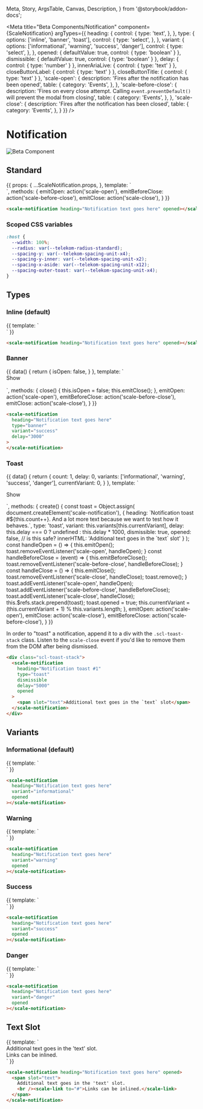   Meta,
  Story,
  ArgsTable,
  Canvas,
  Description,
} from '@storybook/addon-docs';

<Meta
  title="Beta Components/Notification"
  component={ScaleNotification}
  argTypes={{
    heading: {
      control: {
        type: 'text',
      },
    },
    type: {
      options: ['inline', 'banner', 'toast'],
      control: {
        type: 'select',
      },
    },
    variant: {
      options: ['informational', 'warning', 'success', 'danger'],
      control: {
        type: 'select',
      },
    },
    opened: {
      defaultValue: true,
      control: {
        type: 'boolean'
      }
    },
    dismissible: {
      defaultValue: true,
      control: {
        type: 'boolean'
      }
    },
    delay: {
      control: {
        type: 'number'
      }
    },
    innerAriaLive: {
      control: {
        type: 'text'
      }
    },
    closeButtonLabel: {
      control: {
        type: 'text'
      }
    },
    closeButtonTitle: {
      control: {
        type: 'text'
      }
    },
    'scale-open': {
      description: 'Fires after the notification has been opened',
      table: {
        category: 'Events',
      },
    },
    'scale-before-close': {
      description: 'Fires on every close attempt. Calling `event.preventDefault()` will prevent the modal from closing',
      table: {
        category: 'Events',
      },
    },
    'scale-close': {
      description: 'Fires after the notification has been closed',
      table: {
        category: 'Events',
      },
    }
  }}
/>

<div
  style={{
    display: 'inline-flex',
    alignItems: 'center',
    justifyContent: 'space-between',
    width: '100%',
  }}
>
  <h1>Notification</h1>
  <img src="assets/beta.png" alt="Beta Component" />
</div>

## Standard

<Canvas withSource="none">
  <Story
    name="Standard"
    args={{
      heading: 'Notification heading goes here'
    }}
  >
    {{
      props: {
        ...ScaleNotification.props,
      },
      template: `
        <div>
          <scale-notification
            :heading="heading"
            :type="type"
            :variant="variant"
            :opened="opened"
            :dismissible="dismissible"
            :delay="delay"
            :inner-aria-live="innerAriaLive"
            :close-button-label="closeButtonLabel"
            :close-button-title="closeButtonTitle"
            @scale-open="emitOpen"
            @scale-before-close="emitBeforeClose"
            @scale-close="emitClose"
          ></scale-notification>
        </div>
      `,
      methods: {
        emitOpen: action('scale-open'),
        emitBeforeClose: action('scale-before-close'),
        emitClose: action('scale-close'),
      }
    }}
  </Story>
</Canvas>

<ArgsTable story="Standard" />

```html
<scale-notification heading="Notification text goes here" opened></scale-notification>
```

### Scoped CSS variables

```css
:host {
  --width: 100%;
  --radius: var(--telekom-radius-standard);
  --spacing-y: var(--telekom-spacing-unit-x4);
  --spacing-y-inner: var(--telekom-spacing-unit-x2);
  --spacing-x-aside: var(--telekom-spacing-unit-x12);
  --spacing-outer-toast: var(--telekom-spacing-unit-x4);
}
```

## Types

### Inline (default)

<Canvas withSource="none">
  <Story name="Inline">
    {{
      template: `
        <div>
          <scale-notification
            heading="Notification heading goes here"
            opened
          ></scale-notification>
        </div>
      `
    }}
  </Story>
</Canvas>

```html
<scale-notification heading="Notification text goes here" opened></scale-notification>
```

### Banner

<Canvas withSource="none">
  <Story name="Banner">
    {{
      data() {
        return {
          isOpen: false,
        }
      },
      template: `
        <div>
          <scale-button variant="secondary" @click="isOpen = true">Show</scale-button>
          <div style="margin-top: 1rem">
            <scale-notification
              heading="Notification heading goes here"
              type="banner"
              variant="success"
              :opened="isOpen"
              delay="3000"
              @scale-open="emitOpen"
              @scale-before-close="emitBeforeClose"
              @scale-close="close"
            ></scale-notification>
          </div>
        </div>
      `,
      methods: {
        close() {
          this.isOpen = false;
          this.emitClose();
        },
        emitOpen: action('scale-open'),
        emitBeforeClose: action('scale-before-close'),
        emitClose: action('scale-close'),
      }
    }}
  </Story>
</Canvas>

```html
<scale-notification
  heading="Notification text goes here"
  type="banner"
  variant="success"
  delay="3000"
>
</scale-notification>
```

### Toast

<Canvas withSource="none">
  <Story name="Toast">
    {{
      data() {
        return {
          count: 1,
          delay: 0,
          variants: ['informational', 'warning', 'success', 'danger'],
          currentVariant: 0,
        }
      },
      template: `
        <div>
          <div ref="stack" class="scl-toast-stack"></div>
          <scale-slider
            @scale-change="$event => this.delay = $event.target.value"
            label="Delay"
            min="0"
            max="10"
            show-step-marks
            unit="s"
            helper-text="0 means no timeout."
          ></scale-slider>
          <p><scale-button variant="secondary" @click="create">Show</scale-button></p>
        </div>
      `,
      methods: {
        create() {
          const toast = Object.assign(
            document.createElement('scale-notification'),
            {
              heading: `Notification toast #${this.count++}. And a lot more text because we want to test how it behaves.`, 
              type: 'toast',
              variant: this.variants[this.currentVariant],
              delay: this.delay === 0 ? undefined : this.delay * 1000,
              dismissible: true,
              opened: false,
              // is this safe?
              innerHTML: '<span slot="text">Additional text goes in the `text` slot</span>'
            }
          );
          const handleOpen = () => {
            this.emitOpen();
            toast.removeEventListener('scale-open', handleOpen);
          }
          const handleBeforeClose = (event) => {
            this.emitBeforeClose();
            toast.removeEventListener('scale-before-close', handleBeforeClose);
          }
          const handleClose = () => {
            this.emitClose();
            toast.removeEventListener('scale-close', handleClose);
            toast.remove();
          }
          toast.addEventListener('scale-open', handleOpen);
          toast.addEventListener('scale-before-close', handleBeforeClose);
          toast.addEventListener('scale-close', handleClose);
          this.$refs.stack.prepend(toast);
          toast.opened = true;
          this.currentVariant = (this.currentVariant + 1) % this.variants.length;
        },
        emitOpen: action('scale-open'),
        emitClose: action('scale-close'),
        emitBeforeClose: action('scale-before-close'),
      }
    }}
  </Story>
</Canvas>

In order to "toast" a notification, append it to a div with the `.scl-toast-stack` class. Listen to the `scale-close` event if you'd like to remove them from the DOM after being dismissed.

```html
<div class="scl-toast-stack">
  <scale-notification
    heading="Notification toast #1"
    type="toast"
    dismissible
    delay="5000"
    opened
  >
    <span slot="text">Additional text goes in the `text` slot</span>
  </scale-notification>
</div>
```

## Variants

### Informational (default)

<Canvas withSource="none">
  <Story name="Informational">
    {{
      template: `
        <div>
          <scale-notification
            heading="Notification heading goes here"
            variant="informational"
            opened
          ></scale-notification>
        </div>
      `
    }}
  </Story>
</Canvas>

```html
<scale-notification
  heading="Notification text goes here"
  variant="informational"
  opened
></scale-notification>
```

### Warning

<Canvas withSource="none">
  <Story name="Warning">
    {{
      template: `
        <div>
          <scale-notification
            heading="Notification heading goes here"
            variant="warning"
            opened
          ></scale-notification>
        </div>
      `
    }}
  </Story>
</Canvas>

```html
<scale-notification
  heading="Notification text goes here"
  variant="warning"
  opened
></scale-notification>
```

### Success

<Canvas withSource="none">
  <Story name="Success">
    {{
      template: `
        <div>
          <scale-notification
            heading="Notification heading goes here"
            variant="success"
            opened
          ></scale-notification>
        </div>
      `
    }}
  </Story>
</Canvas>

```html
<scale-notification
  heading="Notification text goes here"
  variant="success"
  opened
></scale-notification>
```

### Danger

<Canvas withSource="none">
  <Story name="Danger">
    {{
      template: `
        <div>
          <scale-notification
            heading="Notification heading goes here"
            variant="danger"
            opened
          ></scale-notification>
        </div>
      `
    }}
  </Story>
</Canvas>

```html
<scale-notification
  heading="Notification text goes here"
  variant="danger"
  opened
></scale-notification>
```

## Text Slot

<Canvas withSource="none">
  <Story name="Text Slot">
    {{
      template: `
        <div>
          <scale-notification
            heading="Notification heading goes here"
            opened
          >
            <span slot="text">Additional text goes in the 'text' slot.<br /><scale-link to="#">Links can be inlined.</scale-link></span>
          </scale-notification>
        </div>
      `
    }}
  </Story>
</Canvas>

```html
<scale-notification heading="Notification text goes here" opened>
  <span slot="text">
    Additional text goes in the 'text' slot.
    <br /><scale-link to="#">Links can be inlined.</scale-link>
  </span>
</scale-notification>
```
